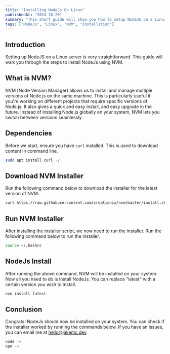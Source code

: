 ```yaml
---
title: "Installing NodeJs On Linux"
publishedAt: "2024-10-20"
summary: "This short guide will show you how to setup NodeJS on a Linux server."
tags: ["NodeJs", "Linux", "NVM", "Installation"]
---
```


## Introduction
Setting up NodeJS on a Linux server is very straightforward. This guide will walk you through the steps to install NodeJs using NVM.

## What is NVM?
NVM (Node Version Manager) allows us to install and manage multiple versions of Node.js on the same machine. This is particularly useful if you're working on different projects that require specific versions of Node.js. It also gives a quick and easy install, and easy upgrade in the future. Instead of installing Node.js globally on your system, NVM lets you switch between versions seamlessly.

## Dependencies
Before we start, ensure you have `curl` installed. This is used to download content in command line.

```sh
sudo apt install curl -y
```

## Download NVM Installer
Run the following command below to download the installer for the latest version of NVM.

```sh
curl https://raw.githubusercontent.com/creationix/nvm/master/install.sh | bash
```

## Run NVM Installer
After installing the installer script, we now need to run the installer. Run the following command below to run the installer. 
```sh
source ~/.bashrc
```

## NodeJs Install
After running the above command, NVM will be installed on your system. Now all you need to do is install NodeJs. You can replace "latest" with a certain version you wish to install.
```sh
nvm install latest
```

## Conclusion
Congrats! NodeJs should now be installed on your system. You can check if the installer worked by running the commands below. If you have an issues, you can email me at <a href="mailto:hello@jakemc.dev">hello@jakemc.dev</a>.
```sh
node -v
npm -v
```